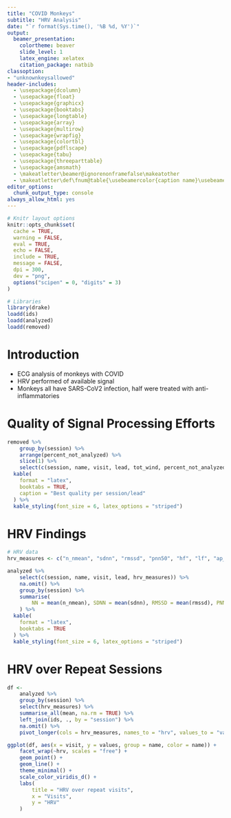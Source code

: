 ```yaml
---
title: "COVID Monkeys"
subtitle: "HRV Analysis"
date: "`r format(Sys.time(), '%B %d, %Y')`"
output: 
  beamer_presentation:
    colortheme: beaver
    slide_level: 1
    latex_engine: xelatex
    citation_package: natbib
classoption:
- "unknownkeysallowed"
header-includes:
  - \usepackage{dcolumn}
  - \usepackage{float}
  - \usepackage{graphicx} 
  - \usepackage{booktabs}
  - \usepackage{longtable}
  - \usepackage{array}
  - \usepackage{multirow}
  - \usepackage{wrapfig}
  - \usepackage{colortbl}
  - \usepackage{pdflscape}
  - \usepackage{tabu}
  - \usepackage{threeparttable}
  - \usepackage{amsmath}
  - \makeatletter\beamer@ignorenonframefalse\makeatother
  - \makeatletter\def\fnum@table{\usebeamercolor{caption name}\usebeamerfont*{caption name}\tablename~\thetable}\makeatother
editor_options: 
  chunk_output_type: console
always_allow_html: yes
---
```



```r
# Knitr layout options
knitr::opts_chunk$set(
  cache = TRUE,
  warning = FALSE,
  eval = TRUE,
  echo = FALSE,
  include = TRUE,
  message = FALSE,
  dpi = 300,
  dev = "png",
  options("scipen" = 0, "digits" = 3)
)

# Libraries
library(drake)
loadd(ids)
loadd(analyzed)
loadd(removed)
```

# Introduction

- ECG analysis of monkeys with COVID
- HRV performed of available signal
- Monkeys all have SARS-CoV2 infection, half were treated with anti-inflammatories

# Quality of Signal Processing Efforts 

```r
removed %>%
	group_by(session) %>%
	arrange(percent_not_analyzed) %>%
	slice(1) %>%
	select(c(session, name, visit, lead, tot_wind, percent_not_analyzed)) %>%
  kable(
    format = "latex", 
    booktabs = TRUE,
    caption = "Best quality per session/lead"
  ) %>%
  kable_styling(font_size = 6, latex_options = "striped")
```

# HRV Findings 

```r
# HRV data
hrv_measures <- c("n_nmean", "sdnn", "rmssd", "pnn50", "hf", "lf", "ap_en")

analyzed %>%
	select(c(session, name, visit, lead, hrv_measures)) %>%
	na.omit() %>% 
	group_by(session) %>%
	summarise(
		NN = mean(n_nmean), SDNN = mean(sdnn), RMSSD = mean(rmssd), PNN50 = mean(pnn50)*100, HF = mean(hf), LF = mean(lf), APEN = mean(ap_en)
	) %>%
  kable(
    format = "latex", 
    booktabs = TRUE
  ) %>%
  kable_styling(font_size = 6, latex_options = "striped")
```

# HRV over Repeat Sessions

```r
df <- 
	analyzed %>%
	group_by(session) %>%
	select(hrv_measures) %>%
	summarise_all(mean, na.rm = TRUE) %>%
	left_join(ids, ., by = "session") %>%
	na.omit() %>%
	pivot_longer(cols = hrv_measures, names_to = "hrv", values_to = "values")

ggplot(df, aes(x = visit, y = values, group = name, color = name)) +
	facet_wrap(~hrv, scales = "free") + 
	geom_point() + 
	geom_line() + 
	theme_minimal() +
	scale_color_viridis_d() +
	labs(
		title = "HRV over repeat visits",
		x = "Visits",
		y = "HRV"
	)
```

